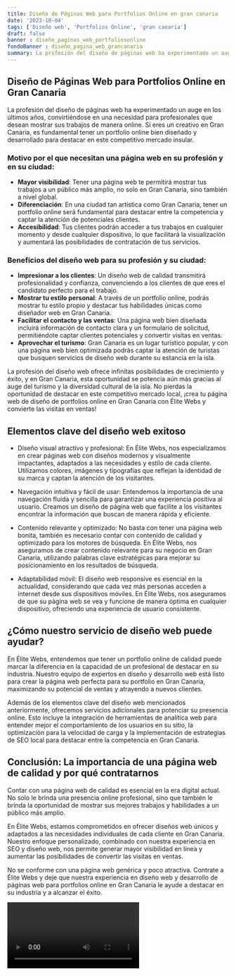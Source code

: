 ```yaml
---
title: Diseño de Páginas Web para Portfolios Online en gran canaria
date: '2023-10-04'
tags: ['Diseño web', 'Portfolios Online', 'gran canaria']
draft: false
banner : diseño_paginas_web_portfoliosonline
fondoBanner : diseño_pagina_web_grancanaria
summary: La profesión del diseño de páginas web ha experimentado un auge en los últimos años, convirtiéndose en una necesidad para profesionales que desean mostrar sus trabajos de manera online. Si eres un creativo en Gran Canaria, es fundamental tener un portfolio online bien diseñado y desarrollado para destacar en este competitivo mercado insular.
---
```


## Diseño de Páginas Web para Portfolios Online en Gran Canaria

La profesión del diseño de páginas web ha experimentado un auge en los últimos años, convirtiéndose en una necesidad para profesionales que desean mostrar sus trabajos de manera online. Si eres un creativo en Gran Canaria, es fundamental tener un portfolio online bien diseñado y desarrollado para destacar en este competitivo mercado insular.

### Motivo por el que necesitan una página web en su profesión y en su ciudad:

- **Mayor visibilidad**: Tener una página web te permitirá mostrar tus trabajos a un público más amplio, no solo en Gran Canaria, sino también a nivel global.
- **Diferenciación**: En una ciudad tan artística como Gran Canaria, tener un portfolio online será fundamental para destacar entre la competencia y captar la atención de potenciales clientes.
- **Accesibilidad**: Tus clientes podrán acceder a tus trabajos en cualquier momento y desde cualquier dispositivo, lo que facilitará la visualización y aumentará las posibilidades de contratación de tus servicios.

### Beneficios del diseño web para su profesión y su ciudad:

- **Impresionar a los clientes**: Un diseño web de calidad transmitirá profesionalidad y confianza, convenciendo a los clientes de que eres el candidato perfecto para el trabajo.
- **Mostrar tu estilo personal**: A través de un portfolio online, podrás mostrar tu estilo propio y destacar tus habilidades únicas como diseñador web en Gran Canaria.
- **Facilitar el contacto y las ventas**: Una página web bien diseñada incluirá información de contacto clara y un formulario de solicitud, permitiéndote captar clientes potenciales y convertir visitas en ventas.
- **Aprovechar el turismo**: Gran Canaria es un lugar turístico popular, y con una página web bien optimizada podrás captar la atención de turistas que busquen servicios de diseño web durante su estancia en la isla.

La profesión del diseño web ofrece infinitas posibilidades de crecimiento y éxito, y en Gran Canaria, esta oportunidad se potencia aún más gracias al auge del turismo y la diversidad cultural de la isla. No pierdas la oportunidad de destacar en este competitivo mercado local, ¡crea tu página web de diseño de portfolios online en Gran Canaria con Élite Webs y convierte las visitas en ventas!

<GifSeo />

<Cta />

## Elementos clave del diseño web exitoso

- Diseño visual atractivo y profesional: En Élite Webs, nos especializamos en crear páginas web con diseños modernos y visualmente impactantes, adaptados a las necesidades y estilo de cada cliente. Utilizamos colores, imágenes y tipografías que reflejan la identidad de su marca y captan la atención de los visitantes.

- Navegación intuitiva y fácil de usar: Entendemos la importancia de una navegación fluida y sencilla para garantizar una experiencia positiva al usuario. Creamos un diseño de página web que facilite a los visitantes encontrar la información que buscan de manera rápida y eficiente.

- Contenido relevante y optimizado: No basta con tener una página web bonita, también es necesario contar con contenido de calidad y optimizado para los motores de búsqueda. En Élite Webs, nos aseguramos de crear contenido relevante para su negocio en Gran Canaria, utilizando palabras clave estratégicas para mejorar su posicionamiento en los resultados de búsqueda.

- Adaptabilidad móvil: El diseño web responsive es esencial en la actualidad, considerando que cada vez más personas acceden a internet desde sus dispositivos móviles. En Élite Webs, nos aseguramos de que su página web se vea y funcione de manera óptima en cualquier dispositivo, ofreciendo una experiencia de usuario consistente.

## ¿Cómo nuestro servicio de diseño web puede ayudar?

En Élite Webs, entendemos que tener un portfolio online de calidad puede marcar la diferencia en la capacidad de un profesional de destacar en su industria. Nuestro equipo de expertos en diseño y desarrollo web está listo para crear la página web perfecta para su portfolio en Gran Canaria, maximizando su potencial de ventas y atrayendo a nuevos clientes.

Además de los elementos clave del diseño web mencionados anteriormente, ofrecemos servicios adicionales para potenciar su presencia online. Esto incluye la integración de herramientas de analítica web para entender mejor el comportamiento de los usuarios en su sitio, la optimización para la velocidad de carga y la implementación de estrategias de SEO local para destacar entre la competencia en Gran Canaria.

## Conclusión: La importancia de una página web de calidad y por qué contratarnos

Contar con una página web de calidad es esencial en la era digital actual. No solo le brinda una presencia online profesional, sino que también le brinda la oportunidad de mostrar sus mejores trabajos y habilidades a un público más amplio.

En Élite Webs, estamos comprometidos en ofrecer diseños web únicos y adaptados a las necesidades individuales de cada cliente en Gran Canaria. Nuestro enfoque personalizado, combinado con nuestra experiencia en SEO y diseño web, nos permite generar mayor visibilidad en línea y aumentar las posibilidades de convertir las visitas en ventas.

No se conforme con una página web genérica y poco atractiva. Contrate a Élite Webs y deje que nuestra experiencia en diseño web y desarrollo de páginas web para portfolios online en Gran Canaria le ayude a destacar en su industria y a alcanzar el éxito.

<Video />

<CtaBot job='Portfolios Online' city='gran canaria'/>

<Gmaps query='gran canaria+españa+maps' />